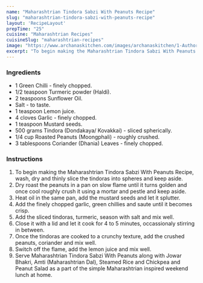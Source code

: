 ---
name: "Maharashtrian Tindora Sabzi With Peanuts Recipe"
slug: "maharashtrian-tindora-sabzi-with-peanuts-recipe"
layout: 'RecipeLayout'
prepTime: "25"
cuisine: "Maharashtrian Recipes"
cuisineSlug: "maharashtrian-recipes"
image: "https://www.archanaskitchen.com/images/archanaskitchen/1-Author/nithya.anantham/Maharashtrian_Tindora_Sabzi_With_Peanuts_Recipe_-1_1600.jpg"
excerpt: "To begin making the Maharashtrian Tindora Sabzi With Peanuts Recipe, wash, dry and thinly slice the tindoras into spheres and keep aside"
---

### Ingredients

- 1 Green Chilli - finely chopped.
- 1/2 teaspoon Turmeric powder (Haldi).
- 2 teaspoons Sunflower Oil.
- Salt - to taste.
- 1 teaspoon Lemon juice.
- 4 cloves Garlic - finely chopped.
- 1 teaspoon Mustard seeds.
- 500 grams Tindora (Dondakaya/ Kovakkai) - sliced spherically.
- 1/4 cup Roasted Peanuts (Moongphali) - roughly crushed.
- 3 tablespoons Coriander (Dhania) Leaves - finely chopped.

### Instructions

1. To begin making the Maharashtrian Tindora Sabzi With Peanuts Recipe, wash, dry and thinly slice the tindoras into spheres and keep aside.
1. Dry roast the peanuts in a pan on slow flame until it turns golden and once cool roughly crush it using a mortar and pestle and keep aside.
1. Heat oil in the same pan, add the mustard seeds and let it splutter.
1. Add the finely chopped garlic, green chillies and saute until it becomes crisp.
1. Add the sliced tindoras, turmeric, season with salt and mix well.
1. Close it with a lid and let it cook for 4 to 5 minutes, occassionaly stirring in between.
1. Once the tindoras are cooked to a crunchy texture, add the crushed peanuts, coriander and mix well.
1. Switch off the flame, add the lemon juice and mix well.
1. Serve Maharashtrian Tindora Sabzi With Peanuts along with Jowar Bhakri, Amti (Maharashtrian Dal), Steamed Rice and Chickpea and Peanut Salad as a part of the simple Maharashtrian inspired weekend lunch at home.
